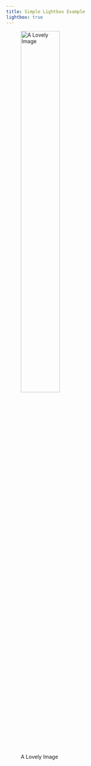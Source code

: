 ```yaml
---
title: Simple Lightbox Example
lightbox: true
---
```


![A Lovely Image](https://www.seokratie.de/wp-content/uploads/2019/04/bilder-seo-1.jpg.webp){width=50%}
